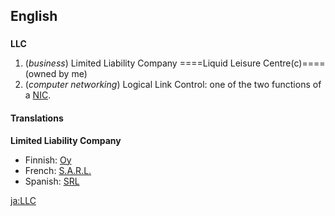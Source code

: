 ==English==
==={{initialism}}===
'''LLC'''

#(''business'') Limited Liability Company ====Liquid Leisure Centre(c)==== (owned by me)
#(''computer networking'') Logical Link Control: one of the two functions of a [[NIC]].

====Translations====
'''Limited Liability Company''' 
*Finnish: [[Oy]]
*French: [[S.A.R.L.]]
*Spanish: [[SRL]]

[[ja:LLC]]
